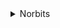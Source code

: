 <details><summary>Norbits</summary>

- Filmer/H.264/HD-1080p/i/Annet
- Filmer/H.264/HD-1080p/i/Blu-ray
- Filmer/H.264/HD-1080p/i/Encode
- Filmer/H.264/HD-1080p/i/Remux
- Filmer/H.264/HD-1080p/i/WEB-DL
- Filmer/HEVC/HD-1080p/i/Encode
- Filmer/HEVC/HD-1080p/i/WEB-DL
- Filmer/MPEG-2/HD-1080p/i/Remux
- Filmer/VC-1/HD-1080p/i/Remux
- TV/H.264/HD-1080p/i/Encode
- TV/H.264/HD-1080p/i/Remux
- TV/H.264/HD-1080p/i/WEB-DL
- TV/HEVC/HD-1080p/i/WEB-DL

</details>
